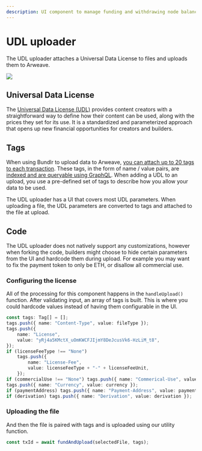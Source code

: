 ```yaml
---
description: UI component to manage funding and withdrawing node balances
---
```



# UDL uploader

The UDL uploader attaches a Universal Data License to files and uploads them to Arweave.

<img
	className="border border-[#FEF4EE] rounded-xl mt-5 md:w-2/6 w-full"
	src="/img/provenance-toolkit/udl-uploader.png"
/>

## Universal Data License

The [Universal Data License (UDL)](https://mirror.xyz/0x64eA438bd2784F2C52a9095Ec0F6158f847182d9/AjNBmiD4A4Sw-ouV9YtCO6RCq0uXXcGwVJMB5cdfbhE) provides content creators with a straightforward way to define how their content can be used, along with the prices they set for its use. It is a standardized and parameterized approach that opens up new financial opportunities for creators and builders.

## Tags

When using Bundlr to upload data to Arweave, [you can attach up to 20 tags to each transaction](/developer-docs/tags). These tags, in the form of name / value pairs, are [indexed and are queryable using GraphQL](/developer-docs/graphql). When adding a UDL to an upload, you use a pre-defined set of tags to describe how you allow your data to be used.

The UDL uploader has a UI that covers most UDL parameters. When uploading a file, the UDL parameters are converted to tags and attached to the file at upload.

## Code

The UDL uploader does not natively support any customizations, however when forking the code, builders might choose to hide certain parameters from the UI and hardcode them during upload. For example you may want to fix the payment token to only be ETH, or disallow all commercial use.

### Configuring the license

All of the processing for this component happens in the `handleUpload()` function. After validating input, an array of tags is built. This is where you could hardcode values instead of having them configurable in the UI.

```ts filename="components/UDLUploader.tsx"
const tags: Tag[] = [];
tags.push({ name: "Content-Type", value: fileType });
tags.push({
	name: "License",
	value: "yRj4a5KMctX_uOmKWCFJIjmY8DeJcusVk6-HzLiM_t8",
});
if (licenseFeeType !== "None")
	tags.push({
		name: "License-Fee",
		value: licenseFeeType + "-" + licenseFeeUnit,
	});
if (commercialUse !== "None") tags.push({ name: "Commerical-Use", value: commercialUse });
tags.push({ name: "Currency", value: currency });
if (paymentAddress) tags.push({ name: "Payment-Address", value: paymentAddress });
if (derivation) tags.push({ name: "Derivation", value: derivation });
```

### Uploading the file

And then the file is paired with tags and is uploaded using our utility function.

```ts filename="components/UDLUploader.tsx"
const txId = await fundAndUpload(selectedFile, tags);
```

